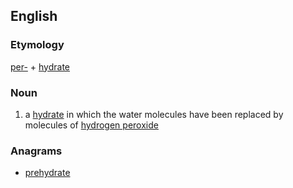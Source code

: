 ==English==

===Etymology===

[[per-]] + [[hydrate]]

===Noun===
{{en-noun}}

# {{context|chemistry}} a [[hydrate]] in which the water molecules have been replaced by molecules of [[hydrogen peroxide]]

===Anagrams===
* [[prehydrate#English|prehydrate]]